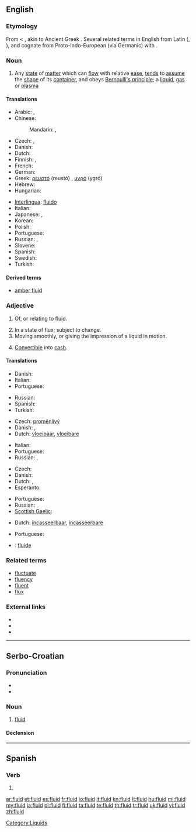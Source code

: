 ==English==

===Etymology===
From {{etyl|la}} {{term|lang=la|fluidus||flowing, fluid}} < {{term|lang=la|fluere||to flow}}, akin to Ancient Greek {{term|lang=grc|φλύειν|tr=fluein||to swell, overflow}}. Several related terms in English from Latin ({{term|fluent|lang=en}}, {{term|flux|lang=en}}), and cognate from Proto-Indo-European (via Germanic) with {{term|flow|lang=en}}.

===Noun===
{{wikipedia}}
{{en-noun|s|-}}

# Any [[state]] of [[matter]] which can [[flow]] with relative [[ease]], [[tend]]s to [[assume]] the [[shape]] of its [[container]], and obeys [[Bernoulli's principle]]; a [[liquid]], [[gas]] or [[plasma]]

====Translations====
{{trans-top|any state of matter which can flow}}
* Arabic: {{t|ar|سائل|m|tr=saa'il}}, {{t|ar|مائع|m|tr=maa'i3}}
* Chinese:
*: Mandarin: {{t|cmn|液體|sc=Hani}}, {{t-|cmn|液体|tr=yètǐ|sc=Hani}}
* Czech: {{t+|cs|kapalina|f}}, {{t-|cs|tekutina|f}}
* Danish: {{t|da|væske|c}}
* Dutch: {{t+|nl|vloeistof|f}}
* Finnish: {{t-|fi|fluidi}}, {{t+|fi|neste}}
* French: {{t+|fr|fluide|m}}
* German: {{t-|de|Fluid|n}}
* Greek: [[ρευστό]] (reustó) {{n}}, [[υγρό]] (ygró) {{n}}
* Hebrew: {{t+|he|נוזל}}
* Hungarian: {{t+|hu|folyadék}}
{{trans-mid}}
* [[Interlingua]]: [[fluido#Interlingua|fluido]]
* Italian: {{t+|it|fluido|m}}
* Japanese: {{t|ja|流体|tr=りゅうたい, ryūtai}}, {{t+|ja|液体|tr=えきたい, ekitai}}
* Korean: {{t+|ko|액체|tr=aegche|sc=Hang}}
* Polish: {{t+|pl|płyn|m}}
* Portuguese: {{t+|pt|fluido|m}}
* Russian: {{t+|ru|жидкость|f|tr=žídkost'}}, {{t+|ru|жижа|f|tr=žíža}} {{qualifier|colloquial}}
* Slovene: {{t-|sl|tekočina|f|alt=tekočína}}
* Spanish: {{t+|es|fluido}}
* Swedish: {{t+|sv|vätska|c}}
* Turkish: {{t+|tr|akışkan}}
{{trans-bottom}}

====Derived terms====
* [[amber fluid]]

===Adjective===
{{en-adj}}

# {{not comparable}} Of, or relating to fluid.
# In a state of flux; subject to change.
# Moving smoothly, or giving the impression of a liquid in motion.
# {{context|of an asset}} [[Convertible]] into [[cash]].

====Translations====
{{trans-top|of or relating to fluid}}
* Danish: {{t-|da|flydende}}
* Italian: {{t+|it|fluido}}
* Portuguese: {{t+|pt|fluido}}
{{trans-mid}}
* Russian: {{t+|ru|жидкий}}
* Spanish: {{t|es|flúido}}
* Turkish: {{t+|tr|akışkan}}
{{trans-bottom}}

{{trans-top|in a state of flux; subject to change}}
* Czech: [[proměnlivý]]
* Danish: {{t|da|flydende}}, {{t|da|omskiftelig}}
* Dutch: [[vloeibaar]], [[vloeibare]]
{{trans-mid}}
* Italian: {{t+|it|fluido}}
* Portuguese: {{t+|pt|fluido}}
* Russian: {{t+|ru|текучий}}, {{t+|ru|гибкий}}
{{trans-bottom}}

{{trans-top|moving smoothly}}
* Czech: {{t-|cs|plynulý}}
* Danish: {{t-|da|flydende}}
* Dutch: {{t+|nl|vloeiend}}, {{t-|nl|vloeiende}}
* Esperanto: {{t-|eo|flua|xs=Esperanto}}
{{trans-mid}}
* Portuguese: {{t+|pt|fluido}}
* Russian: {{t+|ru|плавный}}
* [[Scottish Gaelic]]: {{qualifier|speech}} {{t-|gd|siùbhlach|xs=Scottish Gaelic}}
{{trans-bottom}}

{{trans-top|convertible into cash}}
* Dutch: [[incasseerbaar]], [[incasseerbare]]
{{trans-mid}}
* Portuguese: {{t+|pt|líquido}}
{{trans-bottom}}

{{checktrans-top}}
* {{ttbc|Interlingua}}: [[fluide]]
{{trans-bottom}}

===Related terms===
* [[fluctuate]]
* [[fluency]]
* [[fluent]]
* [[flux]]

===External links===
* {{R:Webster 1913}}
* {{R:Century 1911}}
* {{R:OneLook}}

----

==Serbo-Croatian==

===Pronunciation===
* {{IPA|/flûiːd/|lang=sh}}
* {{hyphenation|flu|id}}

===Noun===
{{sh-noun|g=m|head=flȕīd|r|флуид|флу̏ӣд}}

# [[#English|fluid]]

====Declension====
{{sh-decl-noun
|flȕīd|fluidi
|flȕida|fluida
|fluidu|fluidima
|fluid|fluide
|fluide|fluidi
|fluidu|fluidima
|fluidom|fluidima
}}

----

==Spanish==

===Verb===
{{es-verb-form|fluir}}
 
# {{es-verb form of|region=Spain|ending=ir|mood=imperative|sense=affirmative|pers=2|formal=no|number=plural|[[fluir]]}}

[[Category:Liquids]]

[[ar:fluid]]
[[et:fluid]]
[[es:fluid]]
[[fr:fluid]]
[[io:fluid]]
[[it:fluid]]
[[kn:fluid]]
[[lt:fluid]]
[[hu:fluid]]
[[ml:fluid]]
[[my:fluid]]
[[ja:fluid]]
[[pl:fluid]]
[[fi:fluid]]
[[ta:fluid]]
[[te:fluid]]
[[th:fluid]]
[[tr:fluid]]
[[uk:fluid]]
[[vi:fluid]]
[[zh:fluid]]
